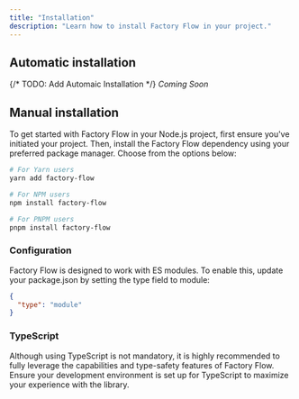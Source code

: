 ```yaml
---
title: "Installation"
description: "Learn how to install Factory Flow in your project."
---
```


## Automatic installation

{/* TODO: Add Automaic Installation */}
<i>Coming Soon</i>

## Manual installation

To get started with Factory Flow in your Node.js project, first ensure you've initiated your project. Then, install the Factory Flow dependency using your preferred package manager. Choose from the options below:

```bash
# For Yarn users
yarn add factory-flow

# For NPM users
npm install factory-flow

# For PNPM users
pnpm install factory-flow
```

### Configuration

Factory Flow is designed to work with ES modules. To enable this, update your package.json by setting the type field to module:

```json
{
  "type": "module"
}
```

### TypeScript

Although using TypeScript is not mandatory, it is highly recommended to fully leverage the capabilities and type-safety features of Factory Flow. Ensure your development environment is set up for TypeScript to maximize your experience with the library.